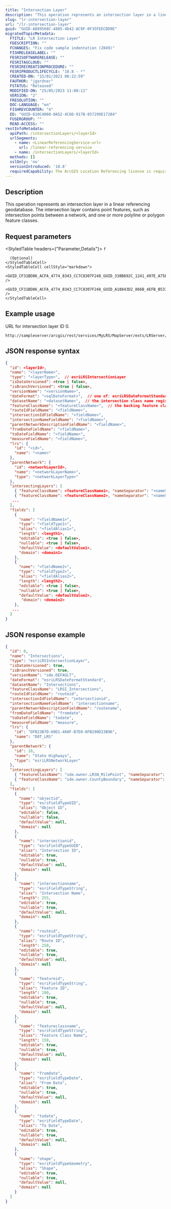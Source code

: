 ```yaml
---
title: "Intersection Layer"
description: "This operation represents an intersection layer in a linear referencing geodatabase."
slug: "lr-intersection-layer"
url: "/lr-intersection-layer"
guid: "GUID-A889568C-4805-4D42-AC9F-0F35FEECDD9E"
migratedTopicMetadata:
  FTITLE: "LR Intersection Layer"
  FDESCRIPTION: ""
  FCHANGES: "Fix code sample indentation (2849)"
  FISHRELEASELABEL: ""
  FESRISOFTWARERELEASE: ""
  FESRITAGCLOUD: ""
  FESRIRECREATIONPROCEDURE: ""
  FESRIPRODUCTLIFECYCLE: "10.8 - *"
  CREATED-ON: "15/01/2021 08:22:59"
  FAUTHOR: "jgardner"
  FSTATUS: "Released"
  MODIFIED-ON: "25/05/2023 11:00:11"
  VERSION: "2"
  FRESOLUTION: ""
  DOC-LANGUAGE: "en"
  FISHREVCOUNTER: "4"
  ED: "GUID-610C4060-0A52-4C6D-917B-857299E17284"
  FUSERGROUP: ""
  READ-ACCESS: ""
restInfoMetadata:
  apiPath: /intersectionLayers/<layerId>
  urlSegments:
    - name: <LinearReferencingService-url>
      url: /linear-referencing-service
    - name: /intersectionLayers/<layerId>
  methods: []
  sslOnly: 'no'
  versionIntroduced: '10.8'
  requiredCapability: The ArcGIS Location Referencing license is required to use this resource.
---
```




## Description

This operation represents an intersection layer in a linear referencing geodatabase. The intersection layer contains point features, such as intersection points between a network, and one or more polyline or polygon feature classes.

##  Request parameters 

<StyledTable headers={"Parameter,Details"}>
  <StyledTableRow>
    <StyledTableCell cellStyle="markdown">
      `f`
      
      (Optional)
    </StyledTableCell>
    <StyledTableCell cellStyle="markdown">
      <GUID_CF31BD86_ACFA_4774_8343_CC7C8307F248_GUID_338B692C_1241_497E_A75E_A120E90C5078 />
      <GUID_CF31BD86_ACFA_4774_8343_CC7C8307F248_GUID_A18843D2_866B_4EFB_B533_9736C6767514 />
    </StyledTableCell>
  </StyledTableRow>
</StyledTable>

## Example usage

URL for intersection layer ID 0.

<EncodeURLsNote />

```other
http://sampleserver/arcgis/rest/services/MyLRS/MapServer/exts/LRServer/intersectionLayers/0
``` 

## JSON response syntax

```json
{
  "id": <layerId>,
  "name": "<layerName>",
  "type": "<layerType>",  // esriLRSIntersectionLayer
  "isDataVersioned": <true | false>,
  "isBranchVersioned": <true | false>,
  "versionName": "<versionName>",
  "dateFormat": "<sqlDateFormat>",  // one of: esriLRSDateFormatStandard, esriLRSDateFormatFileGDB, esriLRSDateFormatOracle
  "datasetName": "<datasetName>",  // the intersection class name registered in the LRS dataset
  "featureClassName": "<featureClassName>",  // the backing feature class name
  "routeIdFieldName": "<fieldName>",
  "intersectionIdFieldName": "<fieldName>",
  "intersectionNameFieldName": "<fieldName>",
  "parentNetworkDescriptionFieldName": "<fieldName>",
  "fromDateFieldName": "<fieldName>",
  "toDateFieldName": "<fieldName>",
  "measureFieldName": "<fieldName>",
  "lrs": {
    "id": "<id>",
    "name": "<name>"
  },
  "parentNetwork": {
    "id": <networkLayerId>,
    "name": "<networkLayerName>",
    "type": "<networkLayerType>"
  },
  "intersectingLayers": [
    { "featureClassName": <featureClassName1>, "nameSeparator": "<nameSeparator1>" },
    { "featureClassName": <featureClassName2>, "nameSeparator": "<nameSeparator2>" },
   ...
  ],
  "fields": [
    {
      "name": "<fieldName1>",
      "type": "<fieldType1>",
      "alias": "<fieldAlias1>",
      "length": <length1>,
      "editable": <true | false>,
      "nullable": <true | false>,
      "defaultValue": <defaultValue1>,
      "domain": <domain1>
    },
    {
      "name": "<fieldName2>",
      "type": "<fieldType2>",
      "alias": "<fieldAlias2>",
      "length": <length2>,
      "editable": <true | false>,
      "nullable": <true | false>,
      "defaultValue": <defaultValue2>,
       "domain": <domain2>
    },
   ...
  ]
}
```

 

## JSON response example

```json
{
  "id": 0,
  "name": "Intersections",
  "type": "esriLRSIntersectionLayer",
  "isDataVersioned": true,
  "isBranchVersioned": true,
  "versionName": "sde.DEFAULT",
  "dateFormat": "esriLRSDateFormatStandard",
  "datasetName": "Intersections",
  "featureClassName": "LRSI_Intersections",
  "routeIdFieldName": "routeid",
  "intersectionIdFieldName": "intersectionid",
  "intersectionNameFieldName": "intersectionname",
  "parentNetworkDescriptionFieldName": "routename",
  "fromDateFieldName": "fromdate",
  "toDateFieldName": "todate",
  "measureFieldName": "measure",
  "lrs": {
    "id": "DFB23B7D-69D1-460F-B7E0-0FB190D23B96",
    "name": "DOT_LRS"
  },
  "parentNetwork": {
    "id": 10,
    "name": "State Highways",
    "type": "esriLRSNetworkLayer"
  },
  "intersectingLayers": [
    { "featureClassName": "sde.owner.LRSN_MilePoint", "nameSeparator": "AND" },
    { "featureClassName": "sde.owner.CountyBoundary", "nameSeparator": "WITH" }
  ],
  "fields": [
    {
      "name": "objectid",
      "type": "esriFieldTypeOID",
      "alias": "Object ID",
      "editable": false,
      "nullable": false,
      "defaultValue": null,
      "domain": null
    },
    {
      "name": "intersectionid",
      "type": "esriFieldTypeGUID",
      "alias": "Intersection ID",
      "editable": true,
      "nullable": true,
      "defaultValue": null,
      "domain": null
    },
    {
      "name": "intersectionname",
      "type": "esriFieldTypeString",
      "alias": "Intersection Name",
      "length": 255,
      "editable": true,
      "nullable": true,
      "defaultValue": null,
      "domain": null
    },
    {
      "name": "routeid",
      "type": "esriFieldTypeString",
      "alias": "Route ID",
      "length": 250,
      "editable": true,
      "nullable": true,
      "defaultValue": null,
      "domain": null
    },
    {
      "name": "featureid",
      "type": "esriFieldTypeString",
      "alias": "Feature ID",
      "length": 100,
      "editable": true,
      "nullable": true,
      "defaultValue": null,
      "domain": null
    },
    {
      "name": "featureclassname",
      "type": "esriFieldTypeString",
      "alias": "Feature Class Name",
      "length": 150,
      "editable": true,
      "nullable": true,
      "defaultValue": null,
      "domain": null
    },
    {
      "name": "fromdate",
      "type": "esriFieldTypeDate",
      "alias": "From Date",
      "editable": true,
      "nullable": true,
      "defaultValue": null,
      "domain": null
    },
    {
      "name": "todate",
      "type": "esriFieldTypeDate",
      "alias": "To Date",
      "editable": true,
      "nullable": true,
      "defaultValue": null,
      "domain": null
    },
    {
      "name": "shape",
      "type": "esriFieldTypeGeometry",
      "alias": "Shape",
      "editable": true,
      "nullable": true,
      "defaultValue": null,
      "domain": null
    }
  ]
}
```

 

